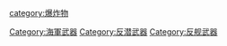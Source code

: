 {{Catnav|頁面分類|人类社会|科技|军事装备|武器}}

{{catmore}}
{{Commonscat|Torpedoes}}

[[Category:海軍武器|Category:海軍武器]]
[[category:爆炸物|category:爆炸物]]
[[Category:反潜武器|Category:反潜武器]]
[[Category:反舰武器|Category:反舰武器]]